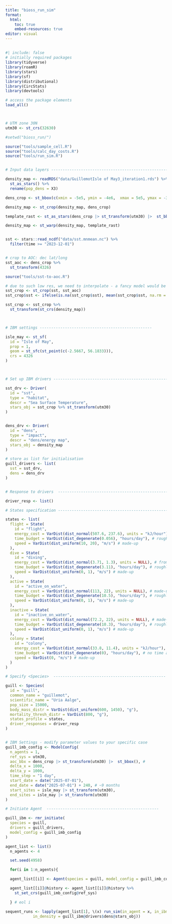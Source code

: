 ```yaml
---
title: "bioss_run_sim"
format: 
  html:
    toc: true
    embed-resources: true
editor: visual
---
```


## 

```r
#| include: false
# initially required packages
library(tidyverse)
library(roamR)
library(stars)
library(sf)
library(distributional)
library(CircStats)
library(devtools)

# access the package elements
load_all()



# UTM zone 30N
utm30 <- st_crs(32630)

#setwd("bioss_run/")

source("tools/sample_cell.R")
source("tools/calc_day_costs.R")
source("tools/run_sim.R")


# Input data layers -----------------------------------------------------------------------------------------------

density_map <- readRDS("data/GuillemotIsle of May3_iteration1.rds") %>%
  st_as_stars() %>%
  rename(pop_dens = X3)

dens_crop <- st_bbox(c(xmin = -5e5, ymin = -4e6,  xmax = 5e5, ymax = -3.2e6), crs = st_crs(density_map))

density_map <- st_crop(density_map, dens_crop)

template_rast <- st_as_stars(dens_crop |> st_transform(utm30) |>  st_bbox(), nx = dim(density_map)[1], ny = dim(density_map)[2], values = NA_real_)

density_map <- st_warp(density_map, template_rast)


sst <- stars::read_ncdf("data/sst.mnmean.nc") %>%
  filter(time >= "2023-12-01")


# crop to AOC: dec lat/long
sst_aoc <- dens_crop %>%
  st_transform(4326)

source("tools/sst-to-aoc.R")

# due to such low res, we need to interpolate - a fancy model would be best, here just mean
sst_crop <- st_crop(sst, sst_aoc)
sst_crop$sst <- ifelse(is.na(sst_crop$sst), mean(sst_crop$sst, na.rm = T), sst_crop$sst)

sst_crop <- sst_crop %>%
  st_transform(st_crs(density_map))



# IBM settings -------------------------------------------------

isle_may <- st_sf(
  id = "Isle of May",
  prop = 1,
  geom = st_sfc(st_point(c(-2.5667, 56.1833))),
  crs = 4326
)



# Set up IBM drivers ----------------------------------------------------------------------------------------------

sst_drv <- Driver(
  id = "sst",
  type = "habitat",
  descr = "Sea Surface Temperature",
  stars_obj = sst_crop %>% st_transform(utm30)
)


dens_drv <- Driver(
  id = "dens",
  type = "impact",
  descr = "dens/energy map",
  stars_obj = density_map
)

# store as list for initialisation
guill_drivers <- list(
  sst = sst_drv,
  dens = dens_drv
)


# Response to drivers  -------------------------------------------------

driver_resp <- list()
```


```r
# States specification -------------------------------------------------

states <- list(
  flight = State(
    id = "flight",
    energy_cost = VarDist(dist_normal(507.6, 237.6), units = "kJ/hour"), # vals from excel sheet. Normal may not be adequate (some good chance of <zero)
    time_budget = VarDist(dist_degenerate(0.056), "hours/day"), # roughly based on Lila's summaries
    speed = VarDist(dist_uniform(10, 20), "m/s") # made-up
  ),
  dive = State(
    id = "diving",
    energy_cost = VarDist(dist_normal(3.71, 1.3), units = NULL), # from spreadsheet
    time_budget = VarDist(dist_degenerate(3.11), "hours/day"), # roughly based on Lila's summaries
    speed = VarDist(dist_uniform(0, 1), "m/s") # made-up
  ),
  active = State(
    id = "active_on_water",
    energy_cost = VarDist(dist_normal(113, 22), units = NULL), # made-up
    time_budget = VarDist(dist_degenerate(10.5), "hours/day"), # roughly based on Lila's summaries
    speed = VarDist(dist_uniform(0, 1), "m/s") # made-up
  ),
  inactive = State(
    id = "inactive_on_water",
    energy_cost = VarDist(dist_normal(72.2, 22), units = NULL), # made-up
    time_budget = VarDist(dist_degenerate(10.3), "hours/day"), # roughly based on Lila's summaries
    speed = VarDist(dist_uniform(0, 1), "m/s") # made-up
  ),
  colony = State(
    id = "colony",
    energy_cost = VarDist(dist_normal(33.8, 11.4), units = "kJ/hour"), # vals from excel sheet
    time_budget = VarDist(dist_degenerate(0), "hours/day"), # no time at colony
    speed = VarDist(0, "m/s") # made-up
  )
)

# Specify <Species>  -------------------------------------------------

guill <- Species(
  id = "guill",
  common_name = "guillemot",
  scientific_name = "Uria Aalge",
  pop_size = 15000,
  body_mass_distr = VarDist(dist_uniform(600, 1450), "g"),
  mortality_thresh_distr = VarDist(800, "g"),
  states_profile = states,
  driver_responses = driver_resp
)


# IBM Settings - modify parameter values to your specific case
guill_imb_config <- ModelConfig(
  n_agents = 1,
  ref_sys = utm30,
  aoc_bbx = dens_crop |> st_transform(utm30) |>  st_bbox(), #
  delta_x = 1000,
  delta_y = 1000,
  time_step = "1 day",
  start_date = date("2025-07-01"),
  end_date = date("2025-07-01") + 240, # ~9 months
  start_sites = isle_may |> st_transform(utm30),
  end_sites = isle_may |> st_transform(utm30)
)
```


```r
# Initiate Agent  -------------------------------------------------

guill_ibm <- rmr_initiate(
  species = guill,
  drivers = guill_drivers,
  model_config = guill_imb_config
)
```


```r
agent_list <- list()
  n_agents <- 4

  set.seed(4958)

  for(i in 1:n_agents){

  agent_list[[i]] <- Agent(species = guill, model_config = guill_imb_config)

  agent_list[[i]]@history <- agent_list[[i]]@history %>%
    st_set_crs(guill_imb_config@ref_sys)

  } # eol i
```


```r

sequent_runs <- lapply(agent_list[1], \(x) run_sim(in_agent = x, in_ibm = guill_ibm, in_species = guill, in_ibm_config = guill_imb_config,
            in_density = guill_ibm@drivers$dens@stars_obj))

```
